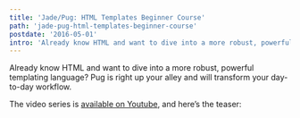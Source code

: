 ```yaml
---
title: 'Jade/Pug: HTML Templates Beginner Course'
path: 'jade-pug-html-templates-beginner-course'
postdate: '2016-05-01'
intro: 'Already know HTML and want to dive into a more robust, powerful templating language? Pug is right up your alley and will transform your day-to-day workflow.'
---
```



<IntroText>
  Already know HTML and want to dive into a more robust, powerful templating
  language? Pug is right up your alley and will transform your day-to-day
  workflow.
</IntroText>

The video series is [available on Youtube](https://www.youtube.com/playlist?list=PLHrxuCR-0CcSWiMuLf58iuIsNlP549-Sk), and here’s the teaser:

<YouTube id="JqCs1pdmf9o" />
